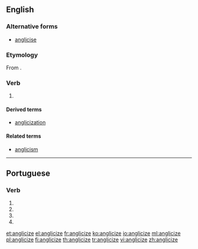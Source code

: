 ==English==

===Alternative forms===
* [[anglicise]]

===Etymology===
From {{etyl|la|en}} {{term|anglicus|lang=la}}.

===Verb===
{{en-verb|anglicizes|anglicizing|anglicized|anglicized}}

# {{context|transitive}} {{alternative spelling of|anglicise}}

====Derived terms====
* [[anglicization]]

====Related terms====
* [[anglicism]]

----

==Portuguese==

===Verb===
{{head|pt|verb form}}

# {{conjugation of|anglicizar||1|s|present|subjunctive|lang=pt}}
# {{conjugation of|anglicizar||3|s|present|subjunctive|lang=pt}}
# {{conjugation of|anglicizar||1|s|imperative|lang=pt}}
# {{conjugation of|anglicizar||3|s|imperative|lang=pt}}

[[et:anglicize]]
[[el:anglicize]]
[[fr:anglicize]]
[[ko:anglicize]]
[[io:anglicize]]
[[ml:anglicize]]
[[pl:anglicize]]
[[fi:anglicize]]
[[th:anglicize]]
[[tr:anglicize]]
[[vi:anglicize]]
[[zh:anglicize]]